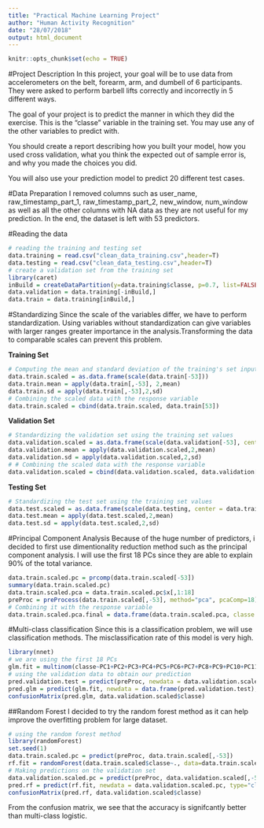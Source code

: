 ```yaml
---
title: "Practical Machine Learning Project"
author: "Human Activity Recognition"
date: "28/07/2018"
output: html_document
---
```


```r
knitr::opts_chunk$set(echo = TRUE)
```

#Project Description
In this project, your goal will be to use data from accelerometers on the belt, forearm, arm, and dumbell of 6 participants. They were asked to perform barbell lifts correctly and incorrectly in 5 different ways.

The goal of your project is to predict the manner in which they did the exercise. This is the "classe" variable in the training set. You may use any of the other variables to predict with.

You should create a report describing how you built your model, how you used cross validation, what you think the expected out of sample error is, and why you made the choices you did. 

You will also use your prediction model to predict 20 different test cases.

#Data Preparation
I removed columns such as user_name, raw_timestamp_part_1, raw_timestamp_part_2, new_window, num_window as well as all the other columns with NA data as they are not useful for my prediction. In the end, the dataset is left with 53 predictors.

#Reading the data
```r
# reading the training and testing set
data.training = read.csv("clean_data_training.csv",header=T)
data.testing = read.csv("clean_data_testing.csv",header=T)
# create a validation set from the training set
library(caret)
inBuild = createDataPartition(y=data.training$classe, p=0.7, list=FALSE)
data.validation = data.training[-inBuild,]
data.train = data.training[inBuild,]
```

#Standardizing
Since the scale of the variables differ, we have to perform standardization. Using variables without standardization can give variables with larger ranges greater importance in the analysis.Transforming the data to comparable scales 
can prevent this problem.

**Training Set**
```r
# Computing the mean and standard deviation of the training's set input
data.train.scaled = as.data.frame(scale(data.train[-53]))
data.train.mean = apply(data.train[,-53], 2,mean)
data.train.sd = apply(data.train[,-53],2,sd)
# Combining the scaled data with the response variable
data.train.scaled = cbind(data.train.scaled, data.train[53])
```
**Validation Set**
```r
# Standardizing the validation set using the training set values
data.validation.scaled = as.data.frame(scale(data.validation[-53], center = data.train.mean, scale = data.train.sd))
data.validation.mean = apply(data.validation.scaled,2,mean)
data.validation.sd = apply(data.validation.scaled,2,sd)
# # Combining the scaled data with the response variable
data.validation.scaled = cbind(data.validation.scaled, data.validation[53])
```
**Testing Set**
```r
# Standardizing the test set using the training set values
data.test.scaled = as.data.frame(scale(data.testing, center = data.train.mean, scale = data.train.sd))
data.test.mean = apply(data.test.scaled,2,mean)
data.test.sd = apply(data.test.scaled,2,sd)
```

#Principal Component Analysis
Because of the huge number of predictors, i decided to first use dimentionality reduction method such as the 
principal component analysis. I will use the first 18 PCs since they are able to explain 90% of the total variance.

```r
data.train.scaled.pc = prcomp(data.train.scaled[-53])
summary(data.train.scaled.pc)
data.train.scaled.pca = data.train.scaled.pc$x[,1:18]
preProc = preProcess(data.train.scaled[,-53], method="pca", pcaComp=18)
# Combining it with the response variable
data.train.scaled.pca.final = data.frame(data.train.scaled.pca, classe = data.train.scaled[,53])
```

#Multi-class classification
Since this is a classification problem, we will use classification methods.
The misclassification rate of this model is very high.
```r
library(nnet)
# we are using the first 18 PCs
glm.fit = multinom(classe~PC1+PC2+PC3+PC4+PC5+PC6+PC7+PC8+PC9+PC10+PC11+PC12+PC13+PC14+PC15+PC16+PC17+PC18, data = data.train.scaled.pca.final)
# using the validation data to obtain our prediction
pred.validation.test = predict(preProc, newdata = data.validation.scaled[,-53])
pred.glm = predict(glm.fit, newdata = data.frame(pred.validation.test), type="class")
confusionMatrix(pred.glm, data.validation.scaled$classe)
```

##Random Forest
I decided to try the random forest method as it can help improve the overfitting problem for large dataset.
```r
# using the random forest method
library(randomForest)
set.seed(1)
data.train.scaled.pc = predict(preProc, data.train.scaled[,-53])
rf.fit = randomForest(data.train.scaled$classe~., data=data.train.scaled.pc)
# Making predictions on the validation set
data.validation.scaled.pc = predict(preProc, data.validation.scaled[,-53])
pred.rf = predict(rf.fit, newdata = data.validation.scaled.pc, type="class")
confusionMatrix(pred.rf, data.validation.scaled$classe)
```
From the confusion matrix, we see that the accuracy is signifcantly better than multi-class logistic.




